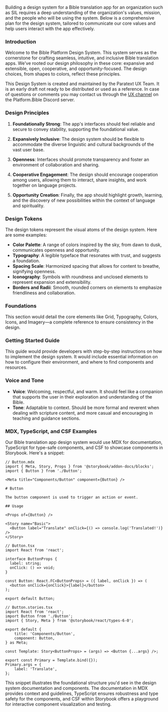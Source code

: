 Building a design system for a Bible translation app for an organization such as SIL requires a deep understanding of the organization's values, mission, and the people who will be using the system. Below is a comprehensive plan for the design system, tailored to communicate our core values and help users interact with the app effectively.

### Introduction

Welcome to the Bible Platform Design System. This system serves as the cornerstone for crafting seamless, intuitive, and inclusive Bible translation apps. We've rooted our design philosophy in these core: expansive and extensible, open, cooperative, and opportunity-focused. The design choices, from shapes to colors, reflect these principles.

This Design System is created and maintained by the Paratext UX Team. It is an early draft not ready to be distributed or used as a reference. In case of questions or comments you may contact us through the [UX channel](https://discord.com/channels/1064938364597436416/1082713526780575845) on the Platform.Bible Discord server.

### Design Principles

1. **Foundationally Strong**: The app's interfaces should feel reliable and secure to convey stability, supporting the foundational value.

2. **Expansively Inclusive**: The design system should be flexible to accommodate the diverse linguistic and cultural backgrounds of the vast user base.

3. **Openness**: Interfaces should promote transparency and foster an environment of collaboration and sharing.

4. **Cooperative Engagement**: The design should encourage cooperation among users, allowing them to interact, share insights, and work together on language projects.

5. **Opportunity Creation**: Finally, the app should highlight growth, learning, and the discovery of new possibilities within the context of language and spirituality.

### Design Tokens

The design tokens represent the visual atoms of the design system. Here are some examples:

- **Color Palette**: A range of colors inspired by the sky, from dawn to dusk, communicates openness and opportunity.
- **Typography**: A legible typeface that resonates with trust, and suggests a foundation.
- **Spacing Scale**: Harmonized spacing that allows for content to breathe, signifying openness.
- **Iconography**: Symbols with roundness and unclosed elements to represent expansion and extensibility.
- **Borders and Radii**: Smooth, rounded corners on elements to emphasize friendliness and collaboration.

### Foundations

This section would detail the core elements like Grid, Typography, Colors, Icons, and Imagery—a complete reference to ensure consistency in the design.

### Getting Started Guide

This guide would provide developers with step-by-step instructions on how to implement the design system. It would include essential information on how to configure their environment, and where to find components and resources.

### Voice and Tone

- **Voice**: Welcoming, respectful, and warm. It should feel like a companion that supports the user in their exploration and understanding of the Bible.
- **Tone**: Adaptable to context. Should be more formal and reverent when dealing with scripture content, and more casual and encouraging in teaching and guidance sections.

### MDX, TypeScript, and CSF Examples

Our Bible translation app design system would use MDX for documentation, TypeScript for type-safe components, and CSF to showcase components in Storybook. Here's a snippet:

```mdx
// Button.mdx
import { Meta, Story, Props } from '@storybook/addon-docs/blocks';
import { Button } from './Button';

<Meta title="Components/Button" component={Button} />

# Button

The button component is used to trigger an action or event.

## Usage

<Props of={Button} />

<Story name="Basic">
  <Button label="Translate" onClick={() => console.log('Translated!')} />
</Story>
```

```tsx
// Button.tsx
import React from 'react';

interface ButtonProps {
  label: string;
  onClick: () => void;
}

const Button: React.FC<ButtonProps> = ({ label, onClick }) => (
  <button onClick={onClick}>{label}</button>
);

export default Button;
```

```tsx
// Button.stories.tsx
import React from 'react';
import Button from './Button';
import { Story, Meta } from '@storybook/react/types-6-0';

export default {
    title: 'Components/Button',
    component: Button,
} as Meta;

const Template: Story<ButtonProps> = (args) => <Button {...args} />;

export const Primary = Template.bind({});
Primary.args = {
    label: 'Translate',
};
```

This snippet illustrates the foundational structure you'd see in the design system documentation and components. The documentation in MDX provides context and guidelines, TypeScript ensures robustness and type safety for the components, and CSF within Storybook offers a playground for interactive component visualization and testing.
